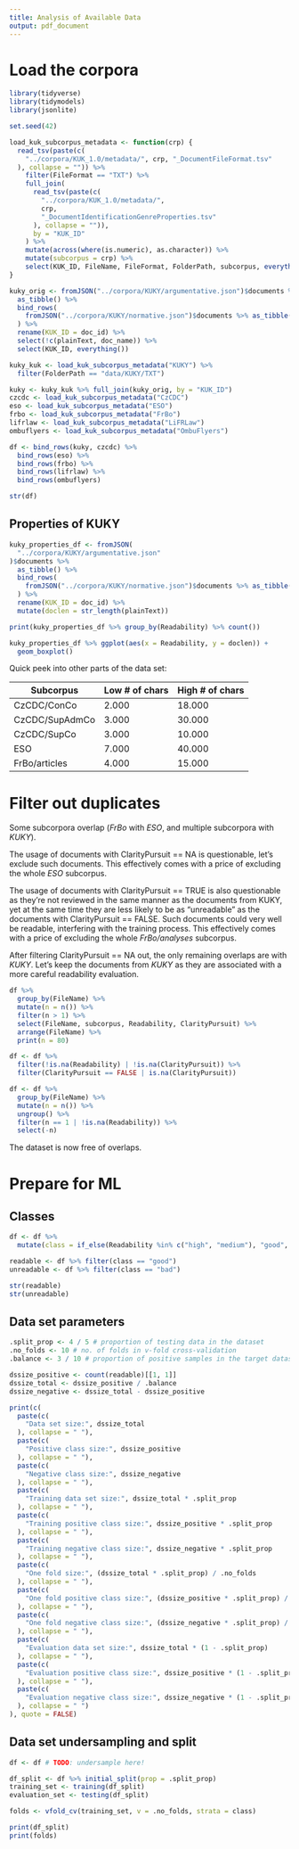 ```yaml
---
title: Analysis of Available Data
output: pdf_document
---
```


# Load the corpora

```r
library(tidyverse)
library(tidymodels)
library(jsonlite)

set.seed(42)

load_kuk_subcorpus_metadata <- function(crp) {
  read_tsv(paste(c(
    "../corpora/KUK_1.0/metadata/", crp, "_DocumentFileFormat.tsv"
  ), collapse = "")) %>%
    filter(FileFormat == "TXT") %>%
    full_join(
      read_tsv(paste(c(
        "../corpora/KUK_1.0/metadata/",
        crp,
        "_DocumentIdentificationGenreProperties.tsv"
      ), collapse = "")),
      by = "KUK_ID"
    ) %>%
    mutate(across(where(is.numeric), as.character)) %>%
    mutate(subcorpus = crp) %>%
    select(KUK_ID, FileName, FileFormat, FolderPath, subcorpus, everything())
}

kuky_orig <- fromJSON("../corpora/KUKY/argumentative.json")$documents %>%
  as_tibble() %>%
  bind_rows(
    fromJSON("../corpora/KUKY/normative.json")$documents %>% as_tibble()
  ) %>%
  rename(KUK_ID = doc_id) %>%
  select(!c(plainText, doc_name)) %>%
  select(KUK_ID, everything())

kuky_kuk <- load_kuk_subcorpus_metadata("KUKY") %>%
  filter(FolderPath == "data/KUKY/TXT")

kuky <- kuky_kuk %>% full_join(kuky_orig, by = "KUK_ID")
czcdc <- load_kuk_subcorpus_metadata("CzCDC")
eso <- load_kuk_subcorpus_metadata("ESO")
frbo <- load_kuk_subcorpus_metadata("FrBo")
lifrlaw <- load_kuk_subcorpus_metadata("LiFRLaw")
ombuflyers <- load_kuk_subcorpus_metadata("OmbuFlyers")

df <- bind_rows(kuky, czcdc) %>%
  bind_rows(eso) %>%
  bind_rows(frbo) %>%
  bind_rows(lifrlaw) %>%
  bind_rows(ombuflyers)

str(df)
```

## Properties of KUKY

```r
kuky_properties_df <- fromJSON(
  "../corpora/KUKY/argumentative.json"
)$documents %>%
  as_tibble() %>%
  bind_rows(
    fromJSON("../corpora/KUKY/normative.json")$documents %>% as_tibble()
  ) %>%
  rename(KUK_ID = doc_id) %>%
  mutate(doclen = str_length(plainText))

print(kuky_properties_df %>% group_by(Readability) %>% count())

kuky_properties_df %>% ggplot(aes(x = Readability, y = doclen)) +
  geom_boxplot()
```

Quick peek into other parts of the data set:

| Subcorpus      | Low # of chars | High # of chars |
|----------------|----------------|-----------------|
| CzCDC/ConCo    | 2.000          | 18.000          |
| CzCDC/SupAdmCo | 3.000          | 30.000          |
| CzCDC/SupCo    | 3.000          | 10.000          |
| ESO            | 7.000          | 40.000          |
| FrBo/articles  | 4.000          | 15.000

# Filter out duplicates

Some subcorpora overlap (*FrBo* with *ESO*, and multiple subcorpora with *KUKY*).

The usage of documents with ClarityPursuit == NA is questionable, let's exclude such documents. This effectively comes with a price of excluding the whole *ESO* subcorpus. 

The usage of documents with ClarityPursuit == TRUE is also questionable as they're not reviewed in the same manner as the documents from KUKY, yet at the same time they are less likely to be as "unreadable" as the documents with ClarityPursuit == FALSE. Such documents could very well be readable, interfering with the training process. This effectively comes with a price of excluding the whole *FrBo/analyses* subcorpus. 

After filtering ClarityPursuit == NA out, the only remaining overlaps are with *KUKY*. Let's keep the documents from *KUKY* as they are associated with a more careful readability evaluation.

```r
df %>%
  group_by(FileName) %>%
  mutate(n = n()) %>%
  filter(n > 1) %>%
  select(FileName, subcorpus, Readability, ClarityPursuit) %>%
  arrange(FileName) %>%
  print(n = 80)

df <- df %>%
  filter(!is.na(Readability) | !is.na(ClarityPursuit)) %>%
  filter(ClarityPursuit == FALSE | is.na(ClarityPursuit))

df <- df %>%
  group_by(FileName) %>%
  mutate(n = n()) %>%
  ungroup() %>%
  filter(n == 1 | !is.na(Readability)) %>%
  select(-n)
```

The dataset is now free of overlaps.

# Prepare for ML

## Classes

```r
df <- df %>%
  mutate(class = if_else(Readability %in% c("high", "medium"), "good", "bad"))

readable <- df %>% filter(class == "good")
unreadable <- df %>% filter(class == "bad")

str(readable)
str(unreadable)
```

## Data set parameters

```r
.split_prop <- 4 / 5 # proportion of testing data in the dataset
.no_folds <- 10 # no. of folds in v-fold cross-validation
.balance <- 3 / 10 # proportion of positive samples in the target dataset

dssize_positive <- count(readable)[[1, 1]]
dssize_total <- dssize_positive / .balance
dssize_negative <- dssize_total - dssize_positive

print(c(
  paste(c(
    "Data set size:", dssize_total
  ), collapse = " "),
  paste(c(
    "Positive class size:", dssize_positive
  ), collapse = " "),
  paste(c(
    "Negative class size:", dssize_negative
  ), collapse = " "),
  paste(c(
    "Training data set size:", dssize_total * .split_prop
  ), collapse = " "),
  paste(c(
    "Training positive class size:", dssize_positive * .split_prop
  ), collapse = " "),
  paste(c(
    "Training negative class size:", dssize_negative * .split_prop
  ), collapse = " "),
  paste(c(
    "One fold size:", (dssize_total * .split_prop) / .no_folds
  ), collapse = " "),
  paste(c(
    "One fold positive class size:", (dssize_positive * .split_prop) / .no_folds
  ), collapse = " "),
  paste(c(
    "One fold negative class size:", (dssize_negative * .split_prop) / .no_folds
  ), collapse = " "),
  paste(c(
    "Evaluation data set size:", dssize_total * (1 - .split_prop)
  ), collapse = " "),
  paste(c(
    "Evaluation positive class size:", dssize_positive * (1 - .split_prop)
  ), collapse = " "),
  paste(c(
    "Evaluation negative class size:", dssize_negative * (1 - .split_prop)
  ), collapse = " ")
), quote = FALSE)
```

## Data set undersampling and split

```r
df <- df # TODO: undersample here!

df_split <- df %>% initial_split(prop = .split_prop)
training_set <- training(df_split)
evaluation_set <- testing(df_split)

folds <- vfold_cv(training_set, v = .no_folds, strata = class)

print(df_split)
print(folds)
```